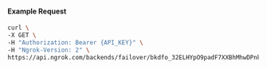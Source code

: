 
#### Example Request

```bash
curl \
-X GET \
-H "Authorization: Bearer {API_KEY}" \
-H "Ngrok-Version: 2" \
https://api.ngrok.com/backends/failover/bkdfo_32ELHYpO9padF7XXBhMhwDPnkxI
```
